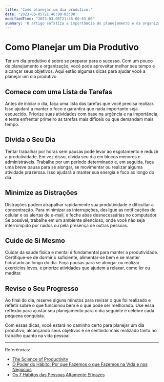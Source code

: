 ```yaml
---
title: 'Como planejar um dia produtivo.'
date: '2023-03-05T21:46:00-03:00'
modifiedTime: "2023-03-05T21:46:00-03:00"
summary: 'O artigo enfatiza a importância do planejamento e da organização para alcançar produtividade e sucesso tanto no trabalho quanto na vida pessoal. Ele também fornece referências para recursos relacionados para leitura adicional.'
---
```


# Como Planejar um Dia Produtivo

Ter um dia produtivo é sobre se preparar para o sucesso. Com um pouco de planejamento e organização, você pode aproveitar melhor seu tempo e alcançar seus objetivos. Aqui estão algumas dicas para ajudar você a planejar um dia produtivo:

## Comece com uma Lista de Tarefas

Antes de iniciar o dia, faça uma lista das tarefas que você precisa realizar. Isso ajudará a manter o foco e garantirá que nada importante seja esquecido. Priorize suas atividades com base na urgência e na importância, e tente enfrentar primeiro as tarefas mais difíceis ou que demandam mais tempo.

## Divida o Seu Dia

Tentar trabalhar por horas sem pausas pode levar ao esgotamento e reduzir a produtividade. Em vez disso, divida seu dia em blocos menores e administráveis. Trabalhe por um período determinado e, em seguida, faça uma breve pausa para se alongar, se movimentar ou realizar alguma atividade prazerosa. Isso ajudará a manter sua energia e foco ao longo do dia.

## Minimize as Distrações

Distrações podem atrapalhar rapidamente sua produtividade e dificultar a concentração. Para minimizar as interrupções, desligue as notificações do celular e os alertas de e-mail, e feche abas desnecessárias no computador. Se possível, trabalhe em um ambiente silencioso, onde você não seja interrompido por ruídos ou pela presença de outras pessoas.

## Cuide de Si Mesmo

Cuidar da saúde física e mental é fundamental para manter a produtividade. Certifique-se de dormir o suficiente, alimentar-se bem e se manter hidratado ao longo do dia. Faça pausas para se alongar ou realizar exercícios leves, e priorize atividades que ajudem a relaxar, como ler ou meditar.

## Revise o Seu Progresso

Ao final do dia, reserve alguns minutos para revisar o que foi realizado e refletir sobre o que funcionou bem e o que pode ser melhorado. Use essa reflexão para ajustar seu planejamento para o dia seguinte e celebre cada pequena conquista.

Com essas dicas, você estará no caminho certo para planejar um dia produtivo, alcançando seus objetivos e se sentindo mais realizado tanto no trabalho quanto na vida pessoal.

---

Referências:

- [The Science of Productivity](https://www.youtube.com/watch?v=lHfjvYzr-3g)
- [O Poder do Hábito: Por que Fazemos o que Fazemos na Vida e nos Negócios](https://www.goodreads.com/book/show/12609433-the-power-of-habit)
- [Os 7 Hábitos das Pessoas Altamente Eficazes](https://www.goodreads.com/book/show/36072.The_7_Habits_of_Highly_Effective_People)
